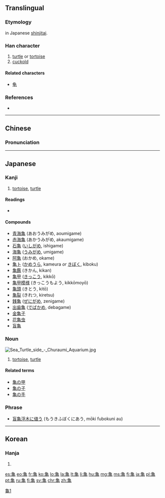 {{also|龜}}<!-- may be replaced by zh-forms -->
==Translingual==
{{ja-forms|亀|[[龟]]|[[龜]]}}

===Etymology===
{{Han simp|龜}} in Japanese [[shinjitai]].

===Han character===
{{Han char|rn=5|rad=乙|as=10|sn=11|var=2|four=|canj=NWLU}}

# [[turtle]] or [[tortoise]]
# [[cuckold]]

====Related characters====
* [[龟]]

===References===
* {{Han ref|kx=0142.281|dkj=00210|hdz=80010.190|uh=4E80|ud=20096}}

[[Category:CJKV characters simplified differently in Japan and China|龜1]]

----

==Chinese==

===Pronunciation===
{{zh-pron
|m=guī
|c=
|mc=
|oc=
|cat=n
}}

----

==Japanese==

===Kanji===
{{ja-kanji|grade=c|rs=乙10|style=s|kyu=龜}}

# [[tortoise]], [[turtle]]

====Readings====
* {{ja-readings
|goon=[[き]] (ki), [[く]] (ku) {{qualifier|non-[[w:Jōyō kanji|Jōyō]] reading}}, [[こん]] (kon) {{qualifier|non-[[w:Jōyō kanji|Jōyō]] reading}}
|kanon=[[き]] (ki), [[きゅう]] (kyū), from [[きう]] (kiu) {{qualifier|non-[[w:Jōyō kanji|Jōyō]] reading}}, [[きん]] (kin) {{qualifier|non-[[w:Jōyō kanji|Jōyō]] reading}}
|kun=[[かめ]] (kame)
|nanori=[[ひさ]] (hisa), [[ひさし]] (hisashi)}}

====Compounds====
* [[青海亀]] (あおうみがめ, aoumigame)
* [[赤海亀]] (あかうみがめ, akaumigame)
* [[石亀]] ([[いしがめ]], ishigame)
* [[海亀]] ([[うみがめ]], umigame)
* [[阿亀]] (おかめ, okame)
* [[亀卜]] ([[かめうら]], kameura ''or'' [[きぼく]], kiboku)
* [[亀鑑]] (きかん, kikan)
* [[亀甲]] ([[きっこう]], kikkō)
* [[亀甲模様]] (きっこうもよう, kikkōmoyō)
* [[亀頭]] (きとう, kitō)
* [[亀裂]] (きれつ, kiretsu)
* [[銭亀]] ([[ぜにがめ]], zenigame)
* [[出歯亀]] ([[でばかめ]], debagame)
* [[金亀子]]
* [[花亀虫]]
* [[盲亀]]

{{ja-kanjitab|かめ|yomi=k}}

===Noun===
[[File:Sea Turtle side - Churaumi Aquarium.jpg|thumb]]
{{ja-noun|かめ|kyu=龜}}

# [[tortoise]], [[turtle]]

====Related terms====
* [[亀の甲]]
* [[亀の子]]
* [[亀の手]]

===Phrase===
* [[盲亀浮木に値う]] (もうきふぼくにあう, mōki fubokuni au)

----

==Korean==

===Hanja===
{{ko-hanja|hangeul=[[귀]], [[균]]|rv=gwi, gyun|mr=kwi, kyun}}

# {{defn|lang=ko|sort=龜00}}

[[Category:CJKV radicals| ]]

[[es:亀]]
[[eo:亀]]
[[fr:亀]]
[[ko:亀]]
[[lo:亀]]
[[la:亀]]
[[lt:亀]]
[[li:亀]]
[[hu:亀]]
[[mg:亀]]
[[ms:亀]]
[[fj:亀]]
[[ja:亀]]
[[pl:亀]]
[[pt:亀]]
[[ru:亀]]
[[fi:亀]]
[[sv:亀]]
[[chr:亀]]
[[zh:亀]]